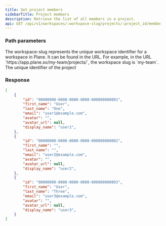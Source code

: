 ```yaml
---
title: Get project members
sidebarTitle: Project members
description: Retrieve the list of all members in a project.
api: GET /api/v1/workspaces/:workspace-slug/projects/:project_id/members/
---
```


### Path parameters

<ParamField path="workspace-slug" type="string" required>
The workspace-slug represents the unique workspace identifier for a workspace in Plane. It can be found in the URL. For example, in the URL `https://app.plane.so/my-team/projects/`, the workspace slug is `my-team`.

</ParamField>
<ParamField path="project_id" type="string" required>The unique identifier of the project</ParamField>

### Response

```json
[
    {
        "id": "00000000-0000-0000-0000-000000000001",
        "first_name": "User",
        "last_name": "One",
        "email": "user1@example.com",
        "avatar": "",
        "avatar_url": null,
        "display_name": "user1",
    },
    {
        "id": "00000000-0000-0000-0000-000000000002",
        "first_name": "",
        "last_name": "",
        "email": "user2@example.com",
        "avatar": "",
        "avatar_url": null,
        "display_name": "user2",
    },
    {
        "id": "00000000-0000-0000-0000-000000000003",
        "first_name": "User",
        "last_name": "Three",
        "email": "user3@example.com",
        "avatar": "",
        "avatar_url": null,
        "display_name": "user3",
    }
]
```